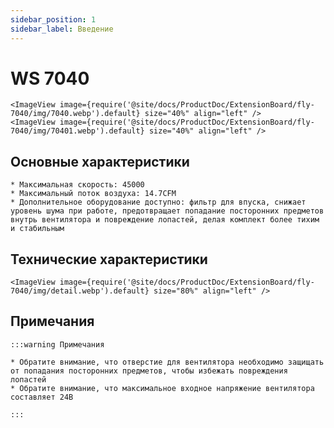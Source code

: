 ```yaml
---
sidebar_position: 1
sidebar_label: Введение
---
```




# WS 7040

    <ImageView image={require('@site/docs/ProductDoc/ExtensionBoard/fly-7040/img/7040.webp').default} size="40%" align="left" />
    <ImageView image={require('@site/docs/ProductDoc/ExtensionBoard/fly-7040/img/70401.webp').default} size="40%" align="left" />


## Основные характеристики

    * Максимальная скорость: 45000
    * Максимальный поток воздуха: 14.7CFM
    * Дополнительное оборудование доступно: фильтр для впуска, снижает уровень шума при работе, предотвращает попадание посторонних предметов внутрь вентилятора и повреждение лопастей, делая комплект более тихим и стабильным

## Технические характеристики

    <ImageView image={require('@site/docs/ProductDoc/ExtensionBoard/fly-7040/img/detail.webp').default} size="80%" align="left" />

## Примечания

    :::warning Примечания

    * Обратите внимание, что отверстие для вентилятора необходимо защищать от попадания посторонних предметов, чтобы избежать повреждения лопастей
    * Обратите внимание, что максимальное входное напряжение вентилятора составляет 24В

    :::
